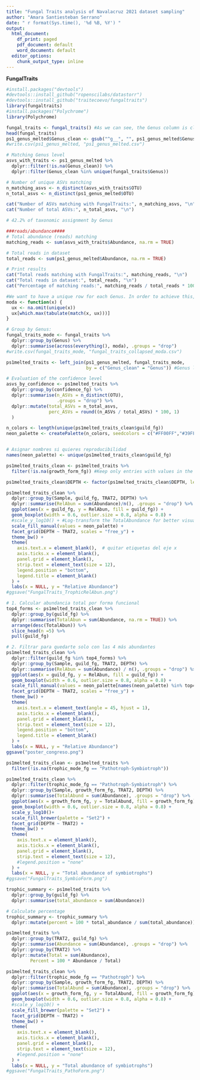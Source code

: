 ```yaml
---
title: "Fungal Traits analysis of Navalacruz 2021 dataset sampling"
author: "Amara Santiesteban Serrano"
date: " r format(Sys.time(), '%d %B, %Y') "
output: 
  html_document:
    df_print: paged
    pdf_document: default
    word_document: default
  editor_options:
    chunk_output_type: inline
---
```


**FungalTraits**

```r
#install.packages("devtools")
#devtools::install_github("ropenscilabs/datastorr")
#devtools::install_github("traitecoevo/fungaltraits")
library(fungaltraits)
#install.packages("Polychrome")
library(Polychrome)
```

```r
fungal_traits <- fungal_traits() #As we can see, the Genus column is clean. However in our dataset every genus name contains a "g__" as a prefix. In order to match both datasets we need to get rid of that prefix:
head(fungal_traits)
ps1_genus_melted$Genus_clean <- gsub("^g__", "", ps1_genus_melted$Genus)
#write.csv(ps1_genus_melted, "ps1_genus_melted.csv")
```

```r
# Matching Genus level
asvs_with_traits <- ps1_genus_melted %>%
  dplyr::filter(!is.na(Genus_clean)) %>%
  dplyr::filter(Genus_clean %in% unique(fungal_traits$Genus))

# Number of unique ASVs matching
n_matching_asvs <- n_distinct(asvs_with_traits$OTU)
n_total_asvs <- n_distinct(ps1_genus_melted$OTU)

cat("Number of ASVs matching with FungalTraits:", n_matching_asvs, "\n")
cat("Number of total ASVs:", n_total_asvs, "\n")

# 42.2% of taxonomic assignment by Genus

###reads/abundance####
# Total abundance (reads) matching
matching_reads <- sum(asvs_with_traits$Abundance, na.rm = TRUE)

# Total reads in dataset
total_reads <- sum(ps1_genus_melted$Abundance, na.rm = TRUE)

# Print results
cat("Total reads matching with FungalTraits:", matching_reads, "\n")
cat("Total reads in dataset:", total_reads, "\n")
cat("Percentage of matching reads:", matching_reads / total_reads * 100, "%\n") #This means that the 42% of ASVs matched with the fungal traits database actually represents 80% of the most abundant ASVs (fungal traits does not have info for our less abundant ASV, which is ok)
```

```r
#We want to have a unique row for each Genus. In order to achieve this, we calculate the most frequent value (the mode) for each Genus in terms of each variable:
moda <- function(x) {
  ux <- na.omit(unique(x))
  ux[which.max(tabulate(match(x, ux)))]
}

# Group by Genus: 
fungal_traits_mode <- fungal_traits %>%
  dplyr::group_by(Genus) %>%
  dplyr::summarise(across(everything(), moda), .groups = "drop")
#write.csv(fungal_traits_mode, "fungal_traits_collapsed_moda.csv")
```

```r
ps1melted_traits <- left_join(ps1_genus_melted, fungal_traits_mode, 
                              by = c("Genus_clean" = "Genus")) #Genus level assignation

# Evaluation of the confidence level
asvs_by_confidence <- ps1melted_traits %>%
  dplyr::group_by(confidence_fg) %>%
  dplyr::summarise(n_ASVs = n_distinct(OTU),
                   .groups = "drop") %>%
  dplyr::mutate(total_ASVs = n_total_asvs,
                perc_ASVs = round((n_ASVs / total_ASVs) * 100, 1)
  )
```

```r
n_colors <- length(unique(ps1melted_traits_clean$guild_fg))
neon_palette <- createPalette(n_colors, seedcolors = c("#FF00FF","#39FF14", "#FF6EC7", "#00FFFF","#FFFF00"), range = c(40, 100))


# Asignar nombres si quieres reproducibilidad
names(neon_palette) <- unique(ps1melted_traits_clean$guild_fg)
```

```r
ps1melted_traits_clean <- ps1melted_traits %>%
  filter(!is.na(growth_form_fg)) #Keep only entries with values in the column 'guild_fg'

ps1melted_traits_clean$DEPTH <- factor(ps1melted_traits_clean$DEPTH, levels = c("topsoil", "subsoil"))

ps1melted_traits_clean %>%
  dplyr::group_by(Sample, guild_fg, TRAT2, DEPTH) %>%
  dplyr::summarise(RelAbun = sum(Abundance)/n(), .groups = "drop") %>%
  ggplot(aes(x = guild_fg, y = RelAbun, fill = guild_fg)) +
  geom_boxplot(width = 0.6, outlier.size = 0.8, alpha = 0.8) +
  #scale_y_log10() + #Log-transform the TotalAbundance for better visualization
  scale_fill_manual(values = neon_palette) +  
  facet_grid(DEPTH ~ TRAT2, scales = "free_y") +
  theme_bw() +
  theme(
    axis.text.x = element_blank(),  # quitar etiquetas del eje x
    axis.ticks.x = element_blank(),
    panel.grid = element_blank(),
    strip.text = element_text(size = 12),
    legend.position = "bottom",  
    legend.title = element_blank()
  ) +
  labs(x = NULL, y = "Relative Abundance")
#ggsave("FungalTraits_TrophicRelAbun.png")
```

```r
# 1. Calcular abundancia total por forma funcional
top4_forms <- ps1melted_traits_clean %>%
  dplyr::group_by(guild_fg) %>%
  dplyr::summarise(TotalAbun = sum(Abundance, na.rm = TRUE)) %>%
  arrange(desc(TotalAbun)) %>%
  slice_head(n =5) %>%
  pull(guild_fg)

# 2. Filtrar para quedarte solo con las 4 más abundantes
ps1melted_traits_clean %>%
  dplyr::filter(guild_fg %in% top4_forms) %>%
  dplyr::group_by(Sample, guild_fg, TRAT2, DEPTH) %>%
  dplyr::summarise(RelAbun = sum(Abundance) / n(), .groups = "drop") %>%
  ggplot(aes(x = guild_fg, y = RelAbun, fill = guild_fg)) +
  geom_boxplot(width = 0.6, outlier.size = 0.8, alpha = 0.8) +
  scale_fill_manual(values = neon_palette[names(neon_palette) %in% top4_forms]) +
  facet_grid(DEPTH ~ TRAT2, scales = "free_y") +
  theme_bw() +
  theme(
    axis.text.x = element_text(angle = 45, hjust = 1),
    axis.ticks.x = element_blank(),
    panel.grid = element_blank(),
    strip.text = element_text(size = 12),
    legend.position = "bottom",
    legend.title = element_blank()
  ) +
  labs(x = NULL, y = "Relative Abundance")
ggsave("poster_congreso.png")
```

```r
ps1melted_traits_clean <- ps1melted_traits %>%
  filter(!is.na(trophic_mode_fg == "Pathotroph-Symbiotroph"))

ps1melted_traits_clean %>%
  dplyr::filter(trophic_mode_fg == "Pathotroph-Symbiotroph") %>%
  dplyr::group_by(Sample, growth_form_fg, TRAT2, DEPTH) %>%
  dplyr::summarise(TotalAbund = sum(Abundance), .groups = "drop") %>%
  ggplot(aes(x = growth_form_fg, y = TotalAbund, fill = growth_form_fg)) +
  geom_boxplot(width = 0.6, outlier.size = 0.8, alpha = 0.8) +
  scale_y_log10()+
  scale_fill_brewer(palette = "Set2") +
  facet_grid(DEPTH ~ TRAT2) +
  theme_bw() +
  theme(
    axis.text.x = element_blank(),
    axis.ticks.x = element_blank(),
    panel.grid = element_blank(),
    strip.text = element_text(size = 12),
    #legend.position = "none"
  ) +
  labs(x = NULL, y = "Total abundance of symbiotrophs")
#ggsave("FungalTraits_SymbioForm.png")
```

```r
trophic_summary <- ps1melted_traits %>%
  dplyr::group_by(guild_fg) %>%
  dplyr::summarise(total_abundance = sum(Abundance))

# Calculate percentage
trophic_summary <- trophic_summary %>%
  dplyr::mutate(percent = 100 * total_abundance / sum(total_abundance))

ps1melted_traits %>%
  dplyr::group_by(TRAT2, guild_fg) %>%
  dplyr::summarise(Abundance = sum(Abundance), .groups = "drop") %>%
  dplyr::group_by(TRAT2) %>%
  dplyr::mutate(Total = sum(Abundance),
         Percent = 100 * Abundance / Total)

```


```r
ps1melted_traits_clean %>%
  dplyr::filter(trophic_mode_fg == "Pathotroph") %>%
  dplyr::group_by(Sample, growth_form_fg, TRAT2, DEPTH) %>%
  dplyr::summarise(TotalAbund = sum(Abundance), .groups = "drop") %>%
  ggplot(aes(x = growth_form_fg, y = TotalAbund, fill = growth_form_fg)) +
  geom_boxplot(width = 0.6, outlier.size = 0.8, alpha = 0.8) +
  #scale_y_log10() +
  scale_fill_brewer(palette = "Set2") +
  facet_grid(DEPTH ~ TRAT2) +
  theme_bw() +
  theme(
    axis.text.x = element_blank(),
    axis.ticks.x = element_blank(),
    panel.grid = element_blank(),
    strip.text = element_text(size = 12),
    #legend.position = "none"
  ) +
  labs(x = NULL, y = "Total abundance of symbiotrophs")
#ggsave("FungalTraits_PathoForm.png")
```


